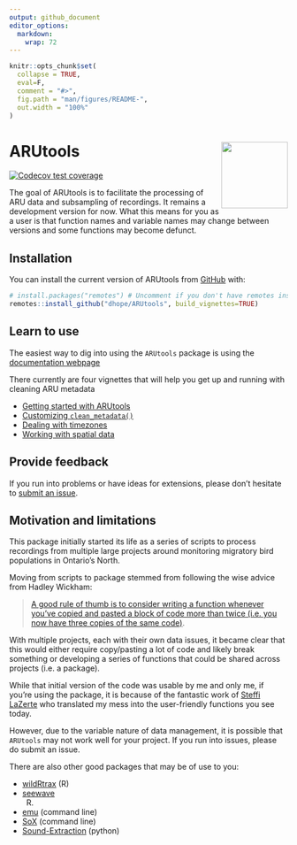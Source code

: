 ```yaml
---
output: github_document
editor_options: 
  markdown: 
    wrap: 72
---
```


<!-- README.md is generated from README.Rmd. Please edit that file -->

```r
knitr::opts_chunk$set(
  collapse = TRUE,
  eval=F,
  comment = "#>",
  fig.path = "man/figures/README-",
  out.width = "100%"
)
```

# ARUtools <img src="https://raw.githubusercontent.com/dhope/ARUtools/main/inst/figures/ARUtools.png" align="right" width="120"/>

<!-- badges: start -->

[![Codecov test
coverage](https://codecov.io/gh/dhope/ARUtools/branch/main/graph/badge.svg)](https://app.codecov.io/gh/dhope/ARUtools?branch=main)

<!-- badges: end -->

The goal of ARUtools is to facilitate the processing of ARU data and
subsampling of recordings. It remains a development version for now.
What this means for you as a user is that function names and variable
names may change between versions and some functions may become defunct.

## Installation

You can install the current version of ARUtools from
[GitHub](https://github.com/) with:

``` r
# install.packages("remotes") # Uncomment if you don't have remotes installed.
remotes::install_github("dhope/ARUtools", build_vignettes=TRUE)
```

## Learn to use

The easiest way to dig into using the `ARUtools` package is using the
[documentation webpage](https://davidhope.ca/ARUtools/)

There currently are four vignettes that will help you get up and running
with cleaning ARU metadata

-   [Getting started with
    ARUtools](https://davidhope.ca/ARUtools/articles/ARUtools.html)
-   [Customizing
    `clean_metadata()`](https://davidhope.ca/ARUtools/articles/customizing.html)
-   [Dealing with
    timezones](https://davidhope.ca/ARUtools/articles/customizing.html)
-   [Working with spatial
    data](https://davidhope.ca/ARUtools/articles/spatial.html)

## Provide feedback

If you run into problems or have ideas for extensions, please don't
hesitate to [submit an
issue](https://github.com/dhope/ARUtools/issues/new/choose).

## Motivation and limitations

This package initially started its life as a series of scripts to
process recordings from multiple large projects around monitoring
migratory bird populations in Ontario's North.

Moving from scripts to package stemmed from following the wise advice
from Hadley Wickham:

> [A good rule of thumb is to consider writing a function whenever
> you've copied and pasted a block of code more than twice (i.e. you now
> have three copies of the same
> code)](https://r4ds.hadley.nz/functions.html#introduction).

With multiple projects, each with their own data issues, it became clear
that this would either require copy/pasting a lot of code and likely
break something or developing a series of functions that could be shared
across projects (i.e. a package).

While that initial version of the code was usable by me and only me, if
you're using the package, it is because of the fantastic work of [Steffi
LaZerte](https://github.com/steffilazerte) who translated my mess into
the user-friendly functions you see today.

However, due to the variable nature of data management, it is possible
that `ARUtools` may not work well for your project. If you run into
issues, please do submit an issue.

There are also other good packages that may be of use to you:

-   [wildRtrax](https://abbiodiversity.github.io/wildRtrax/) (R)
-   [seewave](https://search.r-project.org/CRAN/refmans/seewave/html/audiomoth.html)
    (R)
-   [emu](https://github.com/QutEcoacoustics/emu) (command line)
-   [SoX](https://sourceforge.net/projects/sox/) (command line)
-   [Sound-Extraction](https://github.com/prayagnshah/Sound-Extraction)
    (python)

